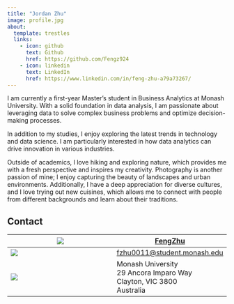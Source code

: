 ```yaml
---
title: "Jordan Zhu"
image: profile.jpg
about:
  template: trestles
  links:
    - icon: github
      text: Github
      href: https://github.com/Fengz924
    - icon: linkedin
      text: LinkedIn   
      href: https://www.linkedin.com/in/feng-zhu-a79a73267/
---
```


I am currently a first-year Master’s student in Business Analytics at Monash University. With a solid foundation in data analysis, I am passionate about leveraging data to solve complex business problems and optimize decision-making processes.

In addition to my studies, I enjoy exploring the latest trends in technology and data science. I am particularly interested in how data analytics can drive innovation in various industries. 

Outside of academics, I love hiking and exploring nature, which provides me with a fresh perspective and inspires my creativity. Photography is another passion of mine; I enjoy capturing the beauty of landscapes and urban environments. Additionally, I have a deep appreciation for diverse cultures, and I love trying out new cuisines, which allows me to connect with people from different backgrounds and learn about their traditions.

## Contact
| ![](https://img.icons8.com/ios-filled/20/000000/github.png) | [FengZhu](https://github.com/Fengz924) |
| --- | --- |
| ![](https://img.icons8.com/ios-filled/20/000000/mail.png) | [fzhu0011@student.monash.edu](mailto:fzhu0011@student.monash.edu) |
| ![](https://img.icons8.com/ios-filled/20/000000/marker.png) | Monash University<br>29 Ancora Imparo Way<br>Clayton, VIC 3800<br>Australia |
